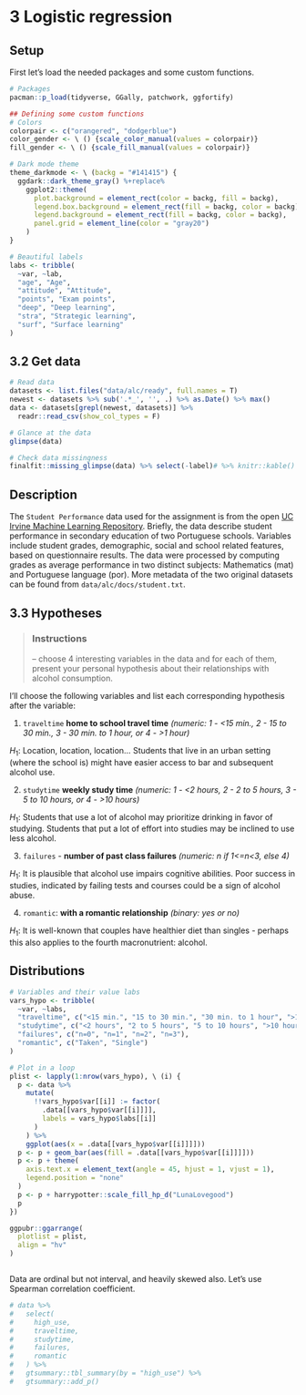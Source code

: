 # 3 Logistic regression
## Setup

First let's load the needed packages and some custom functions.

```r
# Packages
pacman::p_load(tidyverse, GGally, patchwork, ggfortify)

## Defining some custom functions
# Colors
colorpair <- c("orangered", "dodgerblue")
color_gender <- \ () {scale_color_manual(values = colorpair)}
fill_gender <- \ () {scale_fill_manual(values = colorpair)}

# Dark mode theme
theme_darkmode <- \ (backg = "#141415") {
  ggdark::dark_theme_gray() %+replace% 
    ggplot2::theme(
      plot.background = element_rect(color = backg, fill = backg),
      legend.box.background = element_rect(fill = backg, color = backg),
      legend.background = element_rect(fill = backg, color = backg),
      panel.grid = element_line(color = "gray20")
    )
}

# Beautiful labels
labs <- tribble(
  ~var, ~lab,
  "age", "Age",
  "attitude", "Attitude",
  "points", "Exam points",
  "deep", "Deep learning",
  "stra", "Strategic learning",
  "surf", "Surface learning"
)
```


## 3.2 Get data

```r
# Read data
datasets <- list.files("data/alc/ready", full.names = T)
newest <- datasets %>% sub('.*_', '', .) %>% as.Date() %>% max()
data <- datasets[grepl(newest, datasets)] %>%
  readr::read_csv(show_col_types = F)

# Glance at the data
glimpse(data)

# Check data missingness
finalfit::missing_glimpse(data) %>% select(-label)# %>% knitr::kable()

```

## Description

The `Student Performance` data used for the assignment is from the open [UC Irvine Machine Learning Repository](https://archive.ics.uci.edu/dataset/320/student+performance). Briefly, the data describe student performance in secondary education of two Portuguese schools. Variables include student grades, demographic, social and school related features, based on questionnaire results. The data were processed by computing grades as average performance in two distinct subjects: Mathematics (mat) and Portuguese language (por). More metadata of the two original datasets can be found from `data/alc/docs/student.txt`. 

## 3.3 Hypotheses

> ### Instructions
> -- choose 4 interesting variables in the data and for each of them, present your personal hypothesis about their relationships with alcohol consumption.

I'll choose the following variables and list each corresponding hypothesis after the variable:

1. `traveltime` **home to school travel time** *(numeric: 1 - <15 min., 2 - 15 to 30 min., 3 - 30 min. to 1 hour, or 4 - >1 hour)*

$H_1:$ Location, location, location... Students that live in an urban setting (where the school is) might have easier access to bar and subsequent alcohol use.

2. `studytime` **weekly study time** *(numeric: 1 - <2 hours, 2 - 2 to 5 hours, 3 - 5 to 10 hours, or 4 - >10 hours)*

$H_1:$ Students that use a lot of alcohol may prioritize drinking in favor of studying. Students that put a lot of effort into studies may be inclined to use less alcohol.

3. `failures` - **number of past class failures** *(numeric: n if 1<=n<3, else 4)*

$H_1:$ It is plausible that alcohol use impairs cognitive abilities. Poor success in studies, indicated by failing tests and courses could be a sign of alcohol abuse.

4. `romantic`: **with a romantic relationship** *(binary: yes or no)*

$H_1:$ It is well-known that couples have healthier diet than singles - perhaps this also applies to the fourth macronutrient: alcohol.

## Distributions

```r
# Variables and their value labs
vars_hypo <- tribble(
  ~var, ~labs,
  "traveltime", c("<15 min.", "15 to 30 min.", "30 min. to 1 hour", ">1 hour"),
  "studytime", c("<2 hours", "2 to 5 hours", "5 to 10 hours", ">10 hours"),
  "failures", c("n=0", "n=1", "n=2", "n=3"),
  "romantic", c("Taken", "Single")
)

# Plot in a loop
plist <- lapply(1:nrow(vars_hypo), \ (i) {
  p <- data %>%
    mutate(
      !!vars_hypo$var[[i]] := factor(
        .data[[vars_hypo$var[[i]]]],
        labels = vars_hypo$labs[[i]]
      )
    ) %>%
    ggplot(aes(x = .data[[vars_hypo$var[[i]]]]))
  p <- p + geom_bar(aes(fill = .data[[vars_hypo$var[[i]]]]))
  p <- p + theme(
    axis.text.x = element_text(angle = 45, hjust = 1, vjust = 1),
    legend.position = "none"
  )
  p <- p + harrypotter::scale_fill_hp_d("LunaLovegood")
  p
})

ggpubr::ggarrange(
  plotlist = plist,
  align = "hv"
)



```

Data are ordinal but not interval, and heavily skewed also. Let's use Spearman correlation coefficient.

```r
# data %>%
#   select(
#     high_use,
#     traveltime,
#     studytime,
#     failures,
#     romantic
#   ) %>%
#   gtsummary::tbl_summary(by = "high_use") %>%
#   gtsummary::add_p()
```


